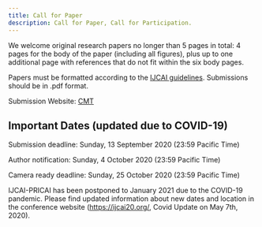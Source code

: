```yaml
---
title: Call for Paper
description: Call for Paper, Call for Participation.
---
```


<PageDescription>


We welcome original research papers no longer than 5 pages in total: 4 pages for the body of the paper (including all figures), plus up to one additional page with references that do not fit within the six body pages.

Papers must be formatted according to the [IJCAI guidelines](https://www.ijcai.org/authors_kit). Submissions should be in .pdf format.

Submission Website: [CMT](https://cmt3.research.microsoft.com/DCM2020)

</PageDescription>

## Important Dates (updated due to COVID-19)

Submission deadline: Sunday, 13 September 2020 (23:59 Pacific Time)
  
Author notification: Sunday, 4 October 2020 (23:59 Pacific Time)
  
Camera ready deadline: Sunday, 25 October 2020 (23:59 Pacific Time)

IJCAI-PRICAI has been postponed to January 2021 due to the COVID-19 pandemic. Please find updated information about new dates and location in the conference website (https://ijcai20.org/, Covid Update on May 7th, 2020).
